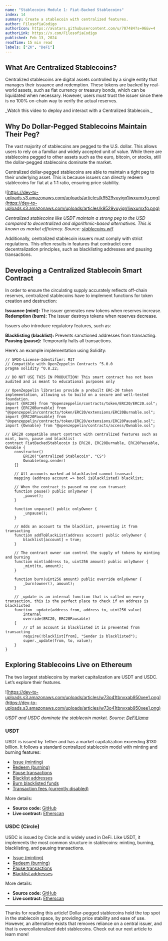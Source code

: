 ```yaml
---
name: "Stablecoins Module 1: Fiat-Backed Stablecoins"
index: 14
summary: Create a stablecoin with centralized features.
author: FilosofiaCodigo
authorIcon: https://avatars.githubusercontent.com/u/707484?s=96&v=4
authorLink: https://x.com/FilosofiaCodigo
published: Feb 13, 2024
readTime: 15 min read
labels: ["ZK", "DeFi"]
---
```



## What Are Centralized Stablecoins?

Centralized stablecoins are digital assets controlled by a single entity that manages their issuance and redemption. These tokens are backed by real-world assets, such as fiat currency or treasury bonds, which can be liquidated when necessary. However, users must trust the issuer since there is no 100% on-chain way to verify the actual reserves.

<YoutubeEmbed id="myp913FhBjM" />
<div className="text-center">
  _Watch this video to deploy and interact with a Centralized Stablecoin._
</div>

## Why Do Dollar-Pegged Stablecoins Maintain Their Peg?

The vast majority of stablecoins are pegged to the U.S. dollar. This allows users to rely on a familiar and widely accepted unit of value. While there are stablecoins pegged to other assets such as the euro, bitcoin, or stocks, still the dollar-pegged stablecoins dominate the market.

Centralized dollar-pegged stablecoins are able to maintain a tight peg to their underlying asset. This is because issuers can directly redeem stablecoins for fiat at a 1:1 ratio, ensuring price stability.

![https://dev-to-uploads.s3.amazonaws.com/uploads/articles/k9529vuyign1iwxumxfg.png](https://dev-to-uploads.s3.amazonaws.com/uploads/articles/k9529vuyign1iwxumxfg.png)

*Centralized stablecoins like USDT maintain a strong peg to the USD compared to decentralized and algorithmic-based alternatives. This is known as market efficiency. Source: [stablecoins.wtf](https://stablecoins.wtf/)*

Additionally, centralized stablecoin issuers must comply with strict regulations. This often results in features that contradict core decentralization principles, such as blacklisting addresses and pausing transactions.

## Developing a Centralized Stablecoin Smart Contract

In order to ensure the circulating supply accurately reflects off-chain reserves, centralized stablecoins have to implement functions for token creation and destruction:

**Issuance (mint):** The issuer generates new tokens when reserves increase.
**Redemption (burn):** The issuer destroys tokens when reserves decrease.

Issuers also introduce regulatory features, such as:

**Blacklisting (blacklist):** Prevents sanctioned addresses from transacting.
**Pausing (pause):** Temporarily halts all transactions.

Here’s an example implementation using Solidity:

```solidity
// SPDX-License-Identifier: MIT
// Compatible with OpenZeppelin Contracts ^5.0.0
pragma solidity ^0.8.22;

// DO NOT USE THIS IN PRODUCTION! This smart contract has not been audited and is meant to educational purposes only

// OpenZeppelin libraries provide a prebuilt ERC-20 token implementation, allowing us to build on a secure and well-tested foundation.
import {ERC20} from "@openzeppelin/contracts/token/ERC20/ERC20.sol";
import {ERC20Burnable} from "@openzeppelin/contracts/token/ERC20/extensions/ERC20Burnable.sol";
import {ERC20Pausable} from "@openzeppelin/contracts/token/ERC20/extensions/ERC20Pausable.sol";
import {Ownable} from "@openzeppelin/contracts/access/Ownable.sol";

// ERC20 compatible smart contract with centralized features such as mint, burn, pause and blacklist
contract FiatBackedStablecoin is ERC20, ERC20Burnable, ERC20Pausable, Ownable {
    constructor()
        ERC20("Centralized Stablecoin", "CS")
        Ownable(msg.sender)
    {}

    // All accounts marked ad blacklasted cannot transact
    mapping (address account => bool isBlacklisted) blacklist;

    // When the contract is paused no one can transact
    function pause() public onlyOwner {
        _pause();
    }

    function unpause() public onlyOwner {
        _unpause();
    }

    // Adds an account to the blacklist, preventing it from transacting
    function addToBlackList(address account) public onlyOwner {
        blacklist[account] = true;
    }

    // The contract owner can control the supply of tokens by minting and burning
    function mint(address to, uint256 amount) public onlyOwner {
        _mint(to, amount);
    }

    function burn(uint256 amount) public override onlyOwner {
        _burn(owner(), amount);
    }

    // _update is an internal function that is called on every transaction, this is the perfect place to check if an address is blacklisted
    function _update(address from, address to, uint256 value)
        internal
        override(ERC20, ERC20Pausable)
    {
        // If an account is blacklisted it is prevented from transacting
        require(!blacklist[from], "Sender is blacklisted");
        super._update(from, to, value);
    }
}
```

## Exploring Stablecoins Live on Ethereum

The two largest stablecoins by market capitalization are USDT and USDC. Let’s explore their features.

![https://dev-to-uploads.s3.amazonaws.com/uploads/articles/w73o41tbnvxab950xee1.png](https://dev-to-uploads.s3.amazonaws.com/uploads/articles/w73o41tbnvxab950xee1.png)

*USDT and USDC dominate the stablecoin market. Source: [DeFiLlama](https://defillama.com/stablecoins)*

### **USDT**

USDT is issued by Tether and has a market capitalization exceeding $130 billion. It follows a standard centralized stablecoin model with minting and burning features:

- [Issue (minting)](https://github.com/tethercoin/USDT/blob/main/TetherToken.sol#L406)
- [Redeem (burning)](https://github.com/tethercoin/USDT/blob/main/TetherToken.sol#L420)
- [Pause transactions](https://github.com/tethercoin/USDT/blob/main/TetherToken.sol#L254)
- [Blacklist addresses](https://github.com/tethercoin/USDT/blob/main/TetherToken.sol#L281)
- [Burn blacklisted funds](https://github.com/tethercoin/USDT/blob/main/TetherToken.sol#L291)
- [Transaction fees (currently disabled)](https://github.com/tethercoin/USDT/blob/main/TetherToken.sol#L429)

More details:

- **Source code:** [GitHub](https://github.com/circlefin/stablecoin-evm/blob/master/contracts/v2/FiatTokenV2_2.sol)
- **Live contract:** [Etherscan](https://etherscan.io/token/0xa0b86991c6218b36c1d19d4a2e9eb0ce3606eb48#readProxyContract)

### USDC (Circle)

USDC is issued by Circle and is widely used in DeFi. Like USDT, it implements the most common structure in stablecoins: minting, burning, blacklisting, and pausing transactions.

- [Issue (minting)](https://github.com/circlefin/stablecoin-evm/blob/master/contracts/v1/FiatTokenV1.sol#L121)
- [Redeem (burning)](https://github.com/circlefin/stablecoin-evm/blob/master/contracts/v1/FiatTokenV1.sol#L360)
- [Pause transactions](https://github.com/circlefin/stablecoin-evm/blob/master/contracts/v1/Pausable.sol#L70)
- [Blacklist addresses](https://github.com/circlefin/stablecoin-evm/blob/master/contracts/v1/Blacklistable.sol#L71)

More details:

- **Source code:** [GitHub](https://github.com/circlefin/stablecoin-evm/blob/master/contracts/v2/FiatTokenV2_2.sol)
- **Live contract:** [Etherscan](https://etherscan.io/token/0xa0b86991c6218b36c1d19d4a2e9eb0ce3606eb48#readProxyContract)

---

Thanks for reading this article! Dollar-pegged stablecoins hold the top spot in the stablecoin space, by providing price stability and ease of use. However, an alternative exists that removes reliance on a central issuer, and that is overcollateralized debt stablecoins. Check out our next article to learn more!